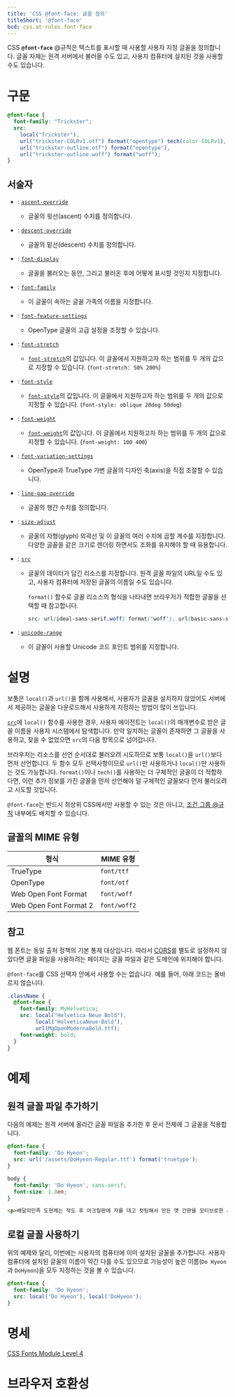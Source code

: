 ```yaml
---
title: 'CSS @font-face: 글꼴 정의'
titleShort: '@font-face'
bcd: css.at-rules.font-face
---
```


CSS **`@font-face`** @규칙은 텍스트를 표시할 때 사용할 사용자 지정 글꼴을 정의합니다. 글꼴 자체는 원격 서버에서 불러올 수도 있고, 사용자 컴퓨터에 설치된 것을 사용할 수도 있습니다.

# 구문

```css
@font-face {
  font-family: "Trickster";
  src:
    local("Trickster"),
    url("trickster-COLRv1.otf") format("opentype") tech(color-COLRv1),
    url("trickster-outline.otf") format("opentype"),
    url("trickster-outline.woff") format("woff");
}
```

## 서술자

- : [`ascent-override`]
  - 글꼴의 윗선(ascent) 수치를 정의합니다.
- : [`descent-override`]
  - 글꼴의 밑선(descent) 수치를 정의합니다.
- : [`font-display`]
  - 글꼴을 불러오는 동안, 그리고 불러온 후에 어떻게 표시할 것인지 지정합니다.
- : [`font-family`]
  - 이 글꼴이 속하는 글꼴 가족의 이름을 지정합니다.
- : [`font-feature-settings`]
  - OpenType 글꼴의 고급 설정을 조정할 수 있습니다.
- : [`font-stretch`]
  - [`font-stretch`][`font-stretch` 속성]의 값입니다. 이 글꼴에서 지원하고자 하는 범위를 두 개의 값으로 지정할 수 있습니다. (`font-stretch: 50% 200%`)
- : [`font-style`]
  - [`font-style`][`font-style` 속성]의 값입니다. 이 글꼴에서 지원하고자 하는 범위를 두 개의 값으로 지정할 수 있습니다. (`font-style: oblique 20deg 50deg`)
- : [`font-weight`]
  - [`font-weight`][`font-weight` 속성]의 값입니다. 이 글꼴에서 지원하고자 하는 범위를 두 개의 값으로 지정할 수 있습니다. (`font-weight: 100 400`)
- : [`font-variation-settings`]
  - OpenType과 TrueType 가변 글꼴의 디자인 축(axis)을 직접 조절할 수 있습니다.
- : [`line-gap-override`]
  - 글꼴의 행간 수치를 정의합니다.
- : [`size-adjust`]
  - 글꼴의 자형(glyph) 외곽선 및 이 글꼴의 여러 수치에 곱할 계수를 지정합니다. 다양한 글꼴을 같은 크기로 렌더링 하면서도 조화를 유지해야 할 때 유용합니다.
- : [`src`]
  - 글꼴의 데이터가 담긴 리소스를 지정합니다. 원격 글꼴 파일의 URL일 수도 있고, 사용자 컴퓨터에 저장된 글꼴의 이름일 수도 있습니다.

    `format()` 함수로 글꼴 리소스의 형식을 나타내면 브라우저가 적합한 글꼴을 선택할 때 참고합니다.

    ```css
    src: url(ideal-sans-serif.woff) format('woff'), url(basic-sans-serif.ttf) format('truetype');
    ```

- : [`unicode-range`]
  - 이 글꼴이 사용할 Unicode 코드 포인트 범위를 지정합니다.

# 설명

보통은 `local()`과 `url()`을 함께 사용해서, 사용자가 글꼴을 설치하지 않았어도 서버에서 제공하는 글꼴을 다운로드해서 사용하게 지정하는 방법이 많이 쓰입니다.

[`src`](#term-src)에 `local()` 함수를 사용한 경우, 사용자 에이전트는 `local()`의 매개변수로 받은 글꼴 이름을 사용자 시스템에서 탐색합니다. 만약 일치하는 글꼴이 존재하면 그 글꼴을 사용하고, 찾을 수 없었으면 `src`의 다음 항목으로 넘어갑니다.

브라우저는 리소스를 선언 순서대로 불러오려 시도하므로 보통 `local()`을 `url()`보다 먼저 선언합니다. 두 함수 모두 선택사항이므로 `url()`만 사용하거나 `local()`만 사용하는 것도 가능합니다. `format()`이나 `tech()`를 사용하는 더 구체적인 글꼴이 더 적합하다면, 이런 추가 정보를 가진 글꼴을 먼저 선언해야 덜 구체적인 글꼴보다 먼저 불러오려고 시도할 것입니다.

`@font-face`는 반드시 최상위 CSS에서만 사용할 수 있는 것은 아니고, [조건 그룹 @규칙](https://developer.mozilla.org/en-US/docs/Web/CSS/At-rule#conditional_group_rules) 내부에도 배치할 수 있습니다.

## 글꼴의 MIME 유형

| 형식                   | MIME 유형    |
| ---------------------- | ------------ |
| TrueType               | `font/ttf`   |
| OpenType               | `font/otf`   |
| Web Open Font Format   | `font/woff`  |
| Web Open Font Format 2 | `font/woff2` |

## 참고

웹 폰트는 동일 출처 정책의 기본 통제 대상입니다. 따라서 [CORS](https://developer.mozilla.org/en-US/docs/Web/HTTP/CORS)를 별도로 설정하지 않았다면 글꼴 파일을 사용하려는 페이지는 글꼴 파일과 같은 도메인에 위치해야 합니다.

`@font-face`를 CSS 선택자 안에서 사용할 수는 없습니다. 예를 들어, 아래 코드는 올바르지 않습니다.

```css variant=bad
.className {
  @font-face {
    font-family: MyHelvetica;
    src: local("Helvetica Neue Bold"),
         local("HelveticaNeue-Bold"),
         url(MgOpenModernaBold.ttf);
    font-weight: bold;
  }
}
```

# 예제

## 원격 글꼴 파일 추가하기

다음의 예제는 원격 서버에 올라간 글꼴 파일을 추가한 후 문서 전체에 그 글꼴을 적용합니다.

```css hidden name=remote
@font-face {
  font-family: 'Do Hyeon';
  src: url('/assets/DoHyeon-Regular.ttf') format('truetype');
}

body {
  font-family: 'Do Hyeon', sans-serif;
  font-size: 1.8em;
}
```

```html hidden name=remote
<p>배달의민족 도현체는 작도 후 아크릴판에 자를 대고 컷팅해서 만든 옛 간판을 모티브로한 서체입니다.</p>
```

<LiveExample name="remote" height={160} />

## 로컬 글꼴 사용하기

위의 예제와 달리, 이번에는 사용자의 컴퓨터에 이미 설치된 글꼴을 추가합니다. 사용자 컴퓨터에 설치된 글꼴의 이름이 약간 다를 수도 있으므로 가능성이 높은 이름(`Do Hyeon`과 `DoHyeon`)을 모두 지정하는 것을 볼 수 있습니다.

```css
@font-face {
  font-family: 'Do Hyeon';
  src: local('Do Hyeon'), local('DoHyeon');
}
```

# 명세

[CSS Fonts Module Level 4](https://drafts.csswg.org/css-fonts/#font-face-rule)

# 브라우저 호환성

<BrowserCompat data={props.bcd} />

[`ascent-override`]: https://developer.mozilla.org/en-US/docs/Web/CSS/@font-face/ascent-override
[`descent-override`]: https://developer.mozilla.org/en-US/docs/Web/CSS/@font-face/descent-override
[`font-display`]: ./@font-face/font-display
[`font-family`]: ./@font-face/font-family
[`font-feature-settings`]: https://developer.mozilla.org/en-US/docs/Web/CSS/@font-face/font-feature-settings
[`font-stretch`]: https://developer.mozilla.org/en-US/docs/Web/CSS/@font-face/font-stretch
[`font-stretch` 속성]: https://developer.mozilla.org/en-US/docs/Web/CSS/font-stretch
[`font-style`]: ./@font-face/font-style
[`font-style` 속성]: ./font-style
[`font-variation-settings`]: https://developer.mozilla.org/en-US/docs/Web/CSS/@font-face/font-variation-settings
[`font-weight`]: ./@font-face/font-weight
[`font-weight` 속성]: ./font-weight
[`line-gap-override`]: https://developer.mozilla.org/en-US/docs/Web/CSS/@font-face/line-gap-override
[`size-adjust`]: https://developer.mozilla.org/en-US/docs/Web/CSS/@font-face/size-adjust
[`src`]: ./@font-face/src
[`unicode-range`]: https://developer.mozilla.org/en-US/docs/Web/CSS/@font-face/unicode-range
